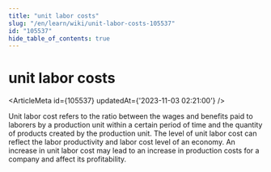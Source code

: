 ```yaml
---
title: "unit labor costs"
slug: "/en/learn/wiki/unit-labor-costs-105537"
id: "105537"
hide_table_of_contents: true
---
```



# unit labor costs

<ArticleMeta id={105537} updatedAt={'2023-11-03 02:21:00'} />
<div className='border-solid border-b border-t-0 my-4 border-[var(--ifm-color-gray-300)]' />

Unit labor cost refers to the ratio between the wages and benefits paid to laborers by a production unit within a certain period of time and the quantity of products created by the production unit. The level of unit labor cost can reflect the labor productivity and labor cost level of an economy. An increase in unit labor cost may lead to an increase in production costs for a company and affect its profitability.
